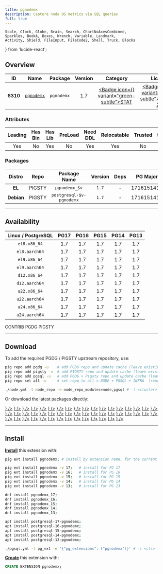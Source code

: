 ```yaml
---
title: pgnodemx
description: Capture node OS metrics via SQL queries
full: true
---
```


    Scale, Clock, Globe, Brain, Search, ChartNoAxesCombined,
    Sparkles, BookA, Boxes, Wrench, Variable, Landmark,
    Activity, Shield, FileInput, FileCode2, Shell, Truck, Blocks
} from 'lucide-react';

## Overview

| <TooltipIconButton tooltip="Extension unique identifier" side="top">ID</TooltipIconButton> | <TooltipIconButton tooltip="Extension name" side="top">Name</TooltipIconButton> | <TooltipIconButton tooltip="Package name for installation" side="top">Package</TooltipIconButton> | <TooltipIconButton tooltip="Latest available extension version" side="top">Version</TooltipIconButton> | <TooltipIconButton tooltip="Extension category" side="top">Category</TooltipIconButton> | <TooltipIconButton tooltip="Open source license" side="top">License</TooltipIconButton> | <TooltipIconButton tooltip="Programming language" side="top">Lang</TooltipIconButton> |
|:--------:|:--------:|:----------:|:--------------:|:---------------------------------------:|:------------------------------------------------------:|:----:|
| **6310** | [`pgnodemx`](https://github.com/CrunchyData/pgnodemx) | `pgnodemx` | 1.7 | <a href="/ext/stat" className="no-underline"><Badge icon={<Activity />} variant="green-subtle">STAT</Badge></a> | <a href="/ext/list/license#apache-20" className="no-underline"><Badge icon={<Scale />} variant="green-subtle">Apache-2.0</Badge></a> | <a href="/ext/list/lang#c"><Badge icon={<FileCode2 />} variant="blue-subtle">C</Badge></a> |

### Attributes

| <TooltipIconButton tooltip="The Primary Leading extension in the Package" side="top">Leading</TooltipIconButton> | <TooltipIconButton tooltip="Contains binary utils" side="top">Has Bin</TooltipIconButton> | <TooltipIconButton tooltip="Contains .so shared library files" side="top">Has Lib</TooltipIconButton> | <TooltipIconButton tooltip="Requires preloading via shared_preload_libraries" side="top">PreLoad</TooltipIconButton> | <TooltipIconButton tooltip="Requires CREATE EXTENSION DDL command" side="top">Need DDL</TooltipIconButton> | <TooltipIconButton tooltip="Can be installed in any schema" side="top">Relocatable</TooltipIconButton> | <TooltipIconButton tooltip="Can be created by non-superuser" side="top">Trusted</TooltipIconButton> | <TooltipIconButton tooltip="Schemas used by this extension" side="top">Schemas</TooltipIconButton> |
|:-------:|:-------:|:-------:|:-------:|:--------:|:-----------:|:-------:|:-------:|
| Yes | No | Yes | No | Yes | Yes | No | - |

### Packages

| <TooltipIconButton tooltip="Linux distribution family, EL or Debian" side="top">Distro</TooltipIconButton> | <TooltipIconButton tooltip="Package repository" side="top">Repo</TooltipIconButton> | <TooltipIconButton tooltip="The RPM/DEB Package Name Pattern (replace $v with real pg major)" side="top">Package Name</TooltipIconButton> | <TooltipIconButton tooltip="Latest package version" side="top">Version</TooltipIconButton> | <TooltipIconButton tooltip="RPM/DEB Package dependencies" side="top">Deps</TooltipIconButton> | <TooltipIconButton tooltip="Available in these PostgreSQL Major Versions" side="top">PG Major</TooltipIconButton> |
|:----------:|:--------:|:------------------------:|:-----------:|:------------:|:------------------:|
|   **EL**   | <Badge variant="amber-subtle"><span className="font-bold">PIGSTY</span></Badge> | `pgnodemx_$v` | `1.7` | - | <Badge variant="green-subtle">17</Badge><Badge variant="green-subtle">16</Badge><Badge variant="green-subtle">15</Badge><Badge variant="green-subtle">14</Badge><Badge variant="green-subtle">13</Badge> |
| **Debian** | <Badge variant="amber-subtle"><span className="font-bold">PIGSTY</span></Badge> | `postgresql-$v-pgnodemx` | `1.7` | - | <Badge variant="green-subtle">17</Badge><Badge variant="green-subtle">16</Badge><Badge variant="green-subtle">15</Badge><Badge variant="green-subtle">14</Badge><Badge variant="green-subtle">13</Badge> |



------

## Availability

| <TooltipIconButton tooltip="Linux Distro Arch / PostgreSQL Major Version" side="top">Linux / PostgreSQL </TooltipIconButton> | **PG17** | **PG16** | **PG15** | **PG14** | **PG13** |
|:-----:|:-----:|:-----:|:-----:|:-----:|:-----:|
| `el8.x86_64` | <Badge variant="amber-subtle">1.7</Badge> | <Badge variant="amber-subtle">1.7</Badge> | <Badge variant="amber-subtle">1.7</Badge> | <Badge variant="amber-subtle">1.7</Badge> | <Badge variant="amber-subtle">1.7</Badge> |
| `el8.aarch64` | <Badge variant="amber-subtle">1.7</Badge> | <Badge variant="amber-subtle">1.7</Badge> | <Badge variant="amber-subtle">1.7</Badge> | <Badge variant="amber-subtle">1.7</Badge> | <Badge variant="amber-subtle">1.7</Badge> |
| `el9.x86_64` | <Badge variant="amber-subtle">1.7</Badge> | <Badge variant="amber-subtle">1.7</Badge> | <Badge variant="amber-subtle">1.7</Badge> | <Badge variant="amber-subtle">1.7</Badge> | <Badge variant="amber-subtle">1.7</Badge> |
| `el9.aarch64` | <Badge variant="amber-subtle">1.7</Badge> | <Badge variant="amber-subtle">1.7</Badge> | <Badge variant="amber-subtle">1.7</Badge> | <Badge variant="amber-subtle">1.7</Badge> | <Badge variant="amber-subtle">1.7</Badge> |
| `d12.x86_64` | <Badge variant="amber-subtle">1.7</Badge> | <Badge variant="amber-subtle">1.7</Badge> | <Badge variant="amber-subtle">1.7</Badge> | <Badge variant="amber-subtle">1.7</Badge> | <Badge variant="amber-subtle">1.7</Badge> |
| `d12.aarch64` | <Badge variant="amber-subtle">1.7</Badge> | <Badge variant="amber-subtle">1.7</Badge> | <Badge variant="amber-subtle">1.7</Badge> | <Badge variant="amber-subtle">1.7</Badge> | <Badge variant="amber-subtle">1.7</Badge> |
| `u22.x86_64` | <Badge variant="amber-subtle">1.7</Badge> | <Badge variant="amber-subtle">1.7</Badge> | <Badge variant="amber-subtle">1.7</Badge> | <Badge variant="amber-subtle">1.7</Badge> | <Badge variant="amber-subtle">1.7</Badge> |
| `u22.aarch64` | <Badge variant="amber-subtle">1.7</Badge> | <Badge variant="amber-subtle">1.7</Badge> | <Badge variant="amber-subtle">1.7</Badge> | <Badge variant="amber-subtle">1.7</Badge> | <Badge variant="amber-subtle">1.7</Badge> |
| `u24.x86_64` | <Badge variant="amber-subtle">1.7</Badge> | <Badge variant="amber-subtle">1.7</Badge> | <Badge variant="amber-subtle">1.7</Badge> | <Badge variant="amber-subtle">1.7</Badge> | <Badge variant="amber-subtle">1.7</Badge> |
| `u24.aarch64` | <Badge variant="amber-subtle">1.7</Badge> | <Badge variant="amber-subtle">1.7</Badge> | <Badge variant="amber-subtle">1.7</Badge> | <Badge variant="amber-subtle">1.7</Badge> | <Badge variant="amber-subtle">1.7</Badge> |

<Badge variant="green-subtle"><span className="font-black">CONTRIB</span></Badge> <Badge variant="blue-subtle"><span className="font-black">PGDG</span></Badge> <Badge variant="amber-subtle"><span className="font-black">PIGSTY</span></Badge>

------

## Download

To add the required PGDG / PIGSTY upstream repository, use:

```bash tab="pig"
pig repo add pgdg -u    # add PGDG repo and update cache (leave existing repos)
pig repo add pigsty -u  # add PIGSTY repo and update cache (leave existing repos)
pig repo add pgsql -u   # add PGDG + Pigsty repo and update cache (leave existing repos)
pig repo set all -u     # set repo to all = NODE + PGSQL + INFRA  (remove existing repos)
```
```bash tab="pigsty"
./node.yml -t node_repo -e node_repo_modules=node,pgsql # -l <cluster>
```

Or download the latest packages directly:

<Files>
    <Folder name="el8.x86_64">
        <a href="https://repo.pigsty.io/yum/pgsql/el8.x86_64/pgnodemx_17-1.7-1PIGSTY.el8.x86_64.rpm"><File name="pgnodemx_17-1.7-1PIGSTY.el8.x86_64.rpm" icon={<Package className="text-emerald-500" />} /></a>
        <a href="https://repo.pigsty.io/yum/pgsql/el8.x86_64/pgnodemx_16-1.7-1PIGSTY.el8.x86_64.rpm"><File name="pgnodemx_16-1.7-1PIGSTY.el8.x86_64.rpm" icon={<Package className="text-emerald-500" />} /></a>
        <a href="https://repo.pigsty.io/yum/pgsql/el8.x86_64/pgnodemx_15-1.7-1PIGSTY.el8.x86_64.rpm"><File name="pgnodemx_15-1.7-1PIGSTY.el8.x86_64.rpm" icon={<Package className="text-emerald-500" />} /></a>
        <a href="https://repo.pigsty.io/yum/pgsql/el8.x86_64/pgnodemx_14-1.7-1PIGSTY.el8.x86_64.rpm"><File name="pgnodemx_14-1.7-1PIGSTY.el8.x86_64.rpm" icon={<Package className="text-emerald-500" />} /></a>
        <a href="https://repo.pigsty.io/yum/pgsql/el8.x86_64/pgnodemx_13-1.7-1PIGSTY.el8.x86_64.rpm"><File name="pgnodemx_13-1.7-1PIGSTY.el8.x86_64.rpm" icon={<Package className="text-emerald-500" />} /></a>
    </Folder>
    <Folder name="el8.aarch64">
        <a href="https://repo.pigsty.io/yum/pgsql/el8.aarch64/pgnodemx_17-1.7-1PIGSTY.el8.aarch64.rpm"><File name="pgnodemx_17-1.7-1PIGSTY.el8.aarch64.rpm" icon={<Package className="text-orange-500" />} /></a>
        <a href="https://repo.pigsty.io/yum/pgsql/el8.aarch64/pgnodemx_16-1.7-1PIGSTY.el8.aarch64.rpm"><File name="pgnodemx_16-1.7-1PIGSTY.el8.aarch64.rpm" icon={<Package className="text-orange-500" />} /></a>
        <a href="https://repo.pigsty.io/yum/pgsql/el8.aarch64/pgnodemx_15-1.7-1PIGSTY.el8.aarch64.rpm"><File name="pgnodemx_15-1.7-1PIGSTY.el8.aarch64.rpm" icon={<Package className="text-orange-500" />} /></a>
        <a href="https://repo.pigsty.io/yum/pgsql/el8.aarch64/pgnodemx_14-1.7-1PIGSTY.el8.aarch64.rpm"><File name="pgnodemx_14-1.7-1PIGSTY.el8.aarch64.rpm" icon={<Package className="text-orange-500" />} /></a>
        <a href="https://repo.pigsty.io/yum/pgsql/el8.aarch64/pgnodemx_13-1.7-1PIGSTY.el8.aarch64.rpm"><File name="pgnodemx_13-1.7-1PIGSTY.el8.aarch64.rpm" icon={<Package className="text-orange-500" />} /></a>
    </Folder>
    <Folder name="el9.x86_64">
        <a href="https://repo.pigsty.io/yum/pgsql/el9.x86_64/pgnodemx_17-1.7-1PIGSTY.el9.x86_64.rpm"><File name="pgnodemx_17-1.7-1PIGSTY.el9.x86_64.rpm" icon={<Package className="text-emerald-500" />} /></a>
        <a href="https://repo.pigsty.io/yum/pgsql/el9.x86_64/pgnodemx_16-1.7-1PIGSTY.el9.x86_64.rpm"><File name="pgnodemx_16-1.7-1PIGSTY.el9.x86_64.rpm" icon={<Package className="text-emerald-500" />} /></a>
        <a href="https://repo.pigsty.io/yum/pgsql/el9.x86_64/pgnodemx_15-1.7-1PIGSTY.el9.x86_64.rpm"><File name="pgnodemx_15-1.7-1PIGSTY.el9.x86_64.rpm" icon={<Package className="text-emerald-500" />} /></a>
        <a href="https://repo.pigsty.io/yum/pgsql/el9.x86_64/pgnodemx_14-1.7-1PIGSTY.el9.x86_64.rpm"><File name="pgnodemx_14-1.7-1PIGSTY.el9.x86_64.rpm" icon={<Package className="text-emerald-500" />} /></a>
        <a href="https://repo.pigsty.io/yum/pgsql/el9.x86_64/pgnodemx_13-1.7-1PIGSTY.el9.x86_64.rpm"><File name="pgnodemx_13-1.7-1PIGSTY.el9.x86_64.rpm" icon={<Package className="text-emerald-500" />} /></a>
    </Folder>
    <Folder name="el9.aarch64">
        <a href="https://repo.pigsty.io/yum/pgsql/el9.aarch64/pgnodemx_17-1.7-1PIGSTY.el9.aarch64.rpm"><File name="pgnodemx_17-1.7-1PIGSTY.el9.aarch64.rpm" icon={<Package className="text-orange-500" />} /></a>
        <a href="https://repo.pigsty.io/yum/pgsql/el9.aarch64/pgnodemx_16-1.7-1PIGSTY.el9.aarch64.rpm"><File name="pgnodemx_16-1.7-1PIGSTY.el9.aarch64.rpm" icon={<Package className="text-orange-500" />} /></a>
        <a href="https://repo.pigsty.io/yum/pgsql/el9.aarch64/pgnodemx_15-1.7-1PIGSTY.el9.aarch64.rpm"><File name="pgnodemx_15-1.7-1PIGSTY.el9.aarch64.rpm" icon={<Package className="text-orange-500" />} /></a>
        <a href="https://repo.pigsty.io/yum/pgsql/el9.aarch64/pgnodemx_14-1.7-1PIGSTY.el9.aarch64.rpm"><File name="pgnodemx_14-1.7-1PIGSTY.el9.aarch64.rpm" icon={<Package className="text-orange-500" />} /></a>
        <a href="https://repo.pigsty.io/yum/pgsql/el9.aarch64/pgnodemx_13-1.7-1PIGSTY.el9.aarch64.rpm"><File name="pgnodemx_13-1.7-1PIGSTY.el9.aarch64.rpm" icon={<Package className="text-orange-500" />} /></a>
    </Folder>
    <Folder name="d12.x86_64">
        <a href="https://repo.pigsty.io/apt/pgsql/bookworm/pool/main/p/pgnodemx/postgresql-17-pgnodemx_1.7-1PIGSTY~bookworm_amd64.deb"><File name="postgresql-17-pgnodemx_1.7-1PIGSTY~bookworm_amd64.deb" icon={<Box className="text-emerald-500" />} /></a>
        <a href="https://repo.pigsty.io/apt/pgsql/bookworm/pool/main/p/pgnodemx/postgresql-16-pgnodemx_1.7-1PIGSTY~bookworm_amd64.deb"><File name="postgresql-16-pgnodemx_1.7-1PIGSTY~bookworm_amd64.deb" icon={<Box className="text-emerald-500" />} /></a>
        <a href="https://repo.pigsty.io/apt/pgsql/bookworm/pool/main/p/pgnodemx/postgresql-15-pgnodemx_1.7-1PIGSTY~bookworm_amd64.deb"><File name="postgresql-15-pgnodemx_1.7-1PIGSTY~bookworm_amd64.deb" icon={<Box className="text-emerald-500" />} /></a>
        <a href="https://repo.pigsty.io/apt/pgsql/bookworm/pool/main/p/pgnodemx/postgresql-14-pgnodemx_1.7-1PIGSTY~bookworm_amd64.deb"><File name="postgresql-14-pgnodemx_1.7-1PIGSTY~bookworm_amd64.deb" icon={<Box className="text-emerald-500" />} /></a>
        <a href="https://repo.pigsty.io/apt/pgsql/bookworm/pool/main/p/pgnodemx/postgresql-13-pgnodemx_1.7-1PIGSTY~bookworm_amd64.deb"><File name="postgresql-13-pgnodemx_1.7-1PIGSTY~bookworm_amd64.deb" icon={<Box className="text-emerald-500" />} /></a>
    </Folder>
    <Folder name="d12.aarch64">
        <a href="https://repo.pigsty.io/apt/pgsql/bookworm/pool/main/p/pgnodemx/postgresql-17-pgnodemx_1.7-1PIGSTY~bookworm_arm64.deb"><File name="postgresql-17-pgnodemx_1.7-1PIGSTY~bookworm_arm64.deb" icon={<Box className="text-orange-500" />} /></a>
        <a href="https://repo.pigsty.io/apt/pgsql/bookworm/pool/main/p/pgnodemx/postgresql-16-pgnodemx_1.7-1PIGSTY~bookworm_arm64.deb"><File name="postgresql-16-pgnodemx_1.7-1PIGSTY~bookworm_arm64.deb" icon={<Box className="text-orange-500" />} /></a>
        <a href="https://repo.pigsty.io/apt/pgsql/bookworm/pool/main/p/pgnodemx/postgresql-15-pgnodemx_1.7-1PIGSTY~bookworm_arm64.deb"><File name="postgresql-15-pgnodemx_1.7-1PIGSTY~bookworm_arm64.deb" icon={<Box className="text-orange-500" />} /></a>
        <a href="https://repo.pigsty.io/apt/pgsql/bookworm/pool/main/p/pgnodemx/postgresql-14-pgnodemx_1.7-1PIGSTY~bookworm_arm64.deb"><File name="postgresql-14-pgnodemx_1.7-1PIGSTY~bookworm_arm64.deb" icon={<Box className="text-orange-500" />} /></a>
        <a href="https://repo.pigsty.io/apt/pgsql/bookworm/pool/main/p/pgnodemx/postgresql-13-pgnodemx_1.7-1PIGSTY~bookworm_arm64.deb"><File name="postgresql-13-pgnodemx_1.7-1PIGSTY~bookworm_arm64.deb" icon={<Box className="text-orange-500" />} /></a>
    </Folder>
    <Folder name="u22.x86_64">
        <a href="https://repo.pigsty.io/apt/pgsql/jammy/pool/main/p/pgnodemx/postgresql-17-pgnodemx_1.7-1PIGSTY~jammy_amd64.deb"><File name="postgresql-17-pgnodemx_1.7-1PIGSTY~jammy_amd64.deb" icon={<Box className="text-emerald-500" />} /></a>
        <a href="https://repo.pigsty.io/apt/pgsql/jammy/pool/main/p/pgnodemx/postgresql-16-pgnodemx_1.7-1PIGSTY~jammy_amd64.deb"><File name="postgresql-16-pgnodemx_1.7-1PIGSTY~jammy_amd64.deb" icon={<Box className="text-emerald-500" />} /></a>
        <a href="https://repo.pigsty.io/apt/pgsql/jammy/pool/main/p/pgnodemx/postgresql-15-pgnodemx_1.7-1PIGSTY~jammy_amd64.deb"><File name="postgresql-15-pgnodemx_1.7-1PIGSTY~jammy_amd64.deb" icon={<Box className="text-emerald-500" />} /></a>
        <a href="https://repo.pigsty.io/apt/pgsql/jammy/pool/main/p/pgnodemx/postgresql-14-pgnodemx_1.7-1PIGSTY~jammy_amd64.deb"><File name="postgresql-14-pgnodemx_1.7-1PIGSTY~jammy_amd64.deb" icon={<Box className="text-emerald-500" />} /></a>
        <a href="https://repo.pigsty.io/apt/pgsql/jammy/pool/main/p/pgnodemx/postgresql-13-pgnodemx_1.7-1PIGSTY~jammy_amd64.deb"><File name="postgresql-13-pgnodemx_1.7-1PIGSTY~jammy_amd64.deb" icon={<Box className="text-emerald-500" />} /></a>
    </Folder>
    <Folder name="u22.aarch64">
        <a href="https://repo.pigsty.io/apt/pgsql/jammy/pool/main/p/pgnodemx/postgresql-17-pgnodemx_1.7-1PIGSTY~jammy_arm64.deb"><File name="postgresql-17-pgnodemx_1.7-1PIGSTY~jammy_arm64.deb" icon={<Box className="text-orange-500" />} /></a>
        <a href="https://repo.pigsty.io/apt/pgsql/jammy/pool/main/p/pgnodemx/postgresql-16-pgnodemx_1.7-1PIGSTY~jammy_arm64.deb"><File name="postgresql-16-pgnodemx_1.7-1PIGSTY~jammy_arm64.deb" icon={<Box className="text-orange-500" />} /></a>
        <a href="https://repo.pigsty.io/apt/pgsql/jammy/pool/main/p/pgnodemx/postgresql-15-pgnodemx_1.7-1PIGSTY~jammy_arm64.deb"><File name="postgresql-15-pgnodemx_1.7-1PIGSTY~jammy_arm64.deb" icon={<Box className="text-orange-500" />} /></a>
        <a href="https://repo.pigsty.io/apt/pgsql/jammy/pool/main/p/pgnodemx/postgresql-14-pgnodemx_1.7-1PIGSTY~jammy_arm64.deb"><File name="postgresql-14-pgnodemx_1.7-1PIGSTY~jammy_arm64.deb" icon={<Box className="text-orange-500" />} /></a>
        <a href="https://repo.pigsty.io/apt/pgsql/jammy/pool/main/p/pgnodemx/postgresql-13-pgnodemx_1.7-1PIGSTY~jammy_arm64.deb"><File name="postgresql-13-pgnodemx_1.7-1PIGSTY~jammy_arm64.deb" icon={<Box className="text-orange-500" />} /></a>
    </Folder>
    <Folder name="u24.x86_64">
        <a href="https://repo.pigsty.io/apt/pgsql/noble/pool/main/p/pgnodemx/postgresql-17-pgnodemx_1.7-1PIGSTY~noble_amd64.deb"><File name="postgresql-17-pgnodemx_1.7-1PIGSTY~noble_amd64.deb" icon={<Box className="text-emerald-500" />} /></a>
        <a href="https://repo.pigsty.io/apt/pgsql/noble/pool/main/p/pgnodemx/postgresql-16-pgnodemx_1.7-1PIGSTY~noble_amd64.deb"><File name="postgresql-16-pgnodemx_1.7-1PIGSTY~noble_amd64.deb" icon={<Box className="text-emerald-500" />} /></a>
        <a href="https://repo.pigsty.io/apt/pgsql/noble/pool/main/p/pgnodemx/postgresql-15-pgnodemx_1.7-1PIGSTY~noble_amd64.deb"><File name="postgresql-15-pgnodemx_1.7-1PIGSTY~noble_amd64.deb" icon={<Box className="text-emerald-500" />} /></a>
        <a href="https://repo.pigsty.io/apt/pgsql/noble/pool/main/p/pgnodemx/postgresql-14-pgnodemx_1.7-1PIGSTY~noble_amd64.deb"><File name="postgresql-14-pgnodemx_1.7-1PIGSTY~noble_amd64.deb" icon={<Box className="text-emerald-500" />} /></a>
        <a href="https://repo.pigsty.io/apt/pgsql/noble/pool/main/p/pgnodemx/postgresql-13-pgnodemx_1.7-1PIGSTY~noble_amd64.deb"><File name="postgresql-13-pgnodemx_1.7-1PIGSTY~noble_amd64.deb" icon={<Box className="text-emerald-500" />} /></a>
    </Folder>
    <Folder name="u24.aarch64">
        <a href="https://repo.pigsty.io/apt/pgsql/noble/pool/main/p/pgnodemx/postgresql-17-pgnodemx_1.7-1PIGSTY~noble_arm64.deb"><File name="postgresql-17-pgnodemx_1.7-1PIGSTY~noble_arm64.deb" icon={<Box className="text-orange-500" />} /></a>
        <a href="https://repo.pigsty.io/apt/pgsql/noble/pool/main/p/pgnodemx/postgresql-16-pgnodemx_1.7-1PIGSTY~noble_arm64.deb"><File name="postgresql-16-pgnodemx_1.7-1PIGSTY~noble_arm64.deb" icon={<Box className="text-orange-500" />} /></a>
        <a href="https://repo.pigsty.io/apt/pgsql/noble/pool/main/p/pgnodemx/postgresql-15-pgnodemx_1.7-1PIGSTY~noble_arm64.deb"><File name="postgresql-15-pgnodemx_1.7-1PIGSTY~noble_arm64.deb" icon={<Box className="text-orange-500" />} /></a>
        <a href="https://repo.pigsty.io/apt/pgsql/noble/pool/main/p/pgnodemx/postgresql-14-pgnodemx_1.7-1PIGSTY~noble_arm64.deb"><File name="postgresql-14-pgnodemx_1.7-1PIGSTY~noble_arm64.deb" icon={<Box className="text-orange-500" />} /></a>
        <a href="https://repo.pigsty.io/apt/pgsql/noble/pool/main/p/pgnodemx/postgresql-13-pgnodemx_1.7-1PIGSTY~noble_arm64.deb"><File name="postgresql-13-pgnodemx_1.7-1PIGSTY~noble_arm64.deb" icon={<Box className="text-orange-500" />} /></a>
    </Folder>
</Files>

------

## Install

[**Install**](/docs/pgsql/extension/install) this extension with:

```bash tab="pig"
pig ext install pgnodemx; # install by extension name, for the current active PG version

pig ext install pgnodemx -v 17;   # install for PG 17
pig ext install pgnodemx -v 16;   # install for PG 16
pig ext install pgnodemx -v 15;   # install for PG 15
pig ext install pgnodemx -v 14;   # install for PG 14
pig ext install pgnodemx -v 13;   # install for PG 13
```
```bash tab="yum" 
dnf install pgnodemx_17;
dnf install pgnodemx_16;
dnf install pgnodemx_15;
dnf install pgnodemx_14;
dnf install pgnodemx_13;
```
```bash tab="apt" 
apt install postgresql-17-pgnodemx;
apt install postgresql-16-pgnodemx;
apt install postgresql-15-pgnodemx;
apt install postgresql-14-pgnodemx;
apt install postgresql-13-pgnodemx;
```
```bash tab="ansible"
./pgsql.yml -t pg_ext -e '{"pg_extensions": ["pgnodemx"]}' # -l <cls>
```

[**Create**](/docs/pgsql/extension/create) this extension with:

```sql
CREATE EXTENSION pgnodemx;
```



